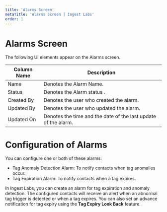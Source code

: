 ```yaml
---
title: 'Alarms Screen'
metaTitle: 'Alarms Screen | Ingest Labs'
order: 1
---
```


# Alarms Screen

The following UI elements appear on the Alarms screen.

| Column Name | Description |
| ----------- | ----------- |
|Name      | Denotes the Alarm Name. |
|Status | Denotes the Alarm status . |
|Created By | Denotes the user who created the alarm.|
|Updated By | Denotes the user who updated the alarm.|
|Updated On | Denotes the time and the date of the last update of the alarm.|

# Configuration of Alarms

You can configure one or both of these alarms:

- Tag Anomaly Detection Alarm: To notify contacts when tag anomalies occur.
- Tag Expiration Alarm: To notify contacts when a tag expires.

In Ingest Labs, you can create an alarm for tag expiration and anomaly detection. The configured contacts will receive an alert when an abnormal tag trigger is detected or when a tag expires. You can also set an advance notification for tag expiry using the **Tag Expiry Look Back** feature. 


